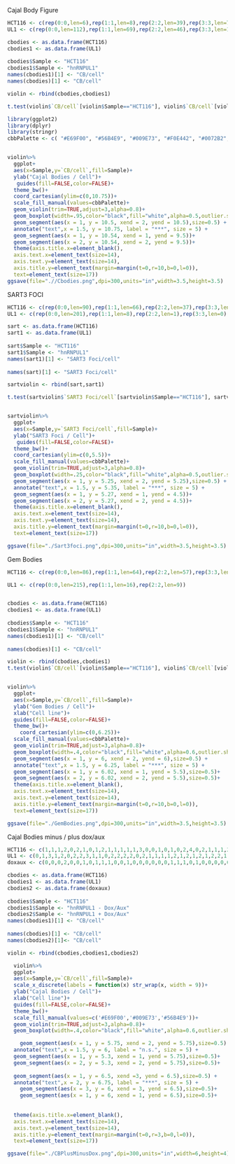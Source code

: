 Cajal Body Figure

```r
HCT116 <- c(rep(0:0,len=6),rep(1:1,len=8),rep(2:2,len=39),rep(3:3,len=72),rep(4:4,len=68),rep(5:5,len=26),rep(6:6,len=14),rep(7:7,len=4),rep(8:8,len=2),rep(9:9,len=1))
UL1 <- c(rep(0:0,len=112),rep(1:1,len=69),rep(2:2,len=46),rep(3:3,len=10),rep(4:4,len=3))

cbodies <- as.data.frame(HCT116)
cbodies1 <- as.data.frame(UL1)
                          
cbodies$Sample <- "HCT116"
cbodies1$Sample <- "hnRNPUL1"
names(cbodies1)[1] <- "CB/cell"
names(cbodies)[1] <- "CB/cell"

violin <- rbind(cbodies,cbodies1)

t.test(violin$`CB/cell`[violin$Sample=="HCT116"], violin$`CB/cell`[violin$Sample=="hnRNPUL1"])

library(ggplot2)
library(dplyr)
library(stringr)
cbbPalette <- c( "#E69F00", "#56B4E9", "#009E73", "#F0E442", "#0072B2", "#D55E00", "#CC79A7")


violin%>%
  ggplot+
  aes(x=Sample,y=`CB/cell`,fill=Sample)+
  ylab("Cajal Bodies / Cell")+
   guides(fill=FALSE,color=FALSE)+
  theme_bw()+
  coord_cartesian(ylim=c(0,10.75))+
  scale_fill_manual(values=cbbPalette)+
  geom_violin(trim=TRUE,adjust=3,alpha=0.8)+
  geom_boxplot(width=.95,color="black",fill="white",alpha=0.5,outlier.shape=NA)+
  geom_segment(aes(x = 1, y = 10.5, xend = 2, yend = 10.5),size=0.5) +
  annotate("text",x = 1.5, y = 10.75, label = "***", size = 5) +
  geom_segment(aes(x = 1, y = 10.54, xend = 1, yend = 9.5))+ 
  geom_segment(aes(x = 2, y = 10.54, xend = 2, yend = 9.5))+
  theme(axis.title.x=element_blank(),
  axis.text.x=element_text(size=14),
  axis.text.y=element_text(size=14),
  axis.title.y=element_text(margin=margin(t=0,r=10,b=0,l=0)),
  text=element_text(size=17))
ggsave(file=".//Cbodies.png",dpi=300,units="in",width=3.5,height=3.5)
```

SART3 FOCI
```r
HCT116 <- c(rep(0:0,len=90),rep(1:1,len=66),rep(2:2,len=37),rep(3:3,len=11),rep(4:4,len=6))
UL1 <- c(rep(0:0,len=201),rep(1:1,len=8),rep(2:2,len=1),rep(3:3,len=0),rep(4:4,len=0))

sart <- as.data.frame(HCT116)
sart1 <- as.data.frame(UL1)
                          
sart$Sample <- "HCT116"
sart1$Sample <- "hnRNPUL1"
names(sart1)[1] <- "SART3 Foci/cell"
      
names(sart)[1] <- "SART3 Foci/cell"

sartviolin <- rbind(sart,sart1)

t.test(sartviolin$`SART3 Foci/cell`[sartviolin$Sample=="HCT116"], sartviolin$`SART3 Foci/cell`[sartviolin$Sample=="hnRNPUL1"])


sartviolin%>%
  ggplot+
  aes(x=Sample,y=`SART3 Foci/cell`,fill=Sample)+
  ylab("SART3 Foci / Cell")+
   guides(fill=FALSE,color=FALSE)+
  theme_bw()+
  coord_cartesian(ylim=c(0,5.5))+
  scale_fill_manual(values=cbbPalette)+
  geom_violin(trim=TRUE,adjust=3,alpha=0.8)+
  geom_boxplot(width=.25,color="black",fill="white",alpha=0.5,outlier.shape=NA)+
  geom_segment(aes(x = 1, y = 5.25, xend = 2, yend = 5.25),size=0.5) +
  annotate("text",x = 1.5, y = 5.35, label = "***", size = 5) +
  geom_segment(aes(x = 1, y = 5.27, xend = 1, yend = 4.5))+ 
  geom_segment(aes(x = 2, y = 5.27, xend = 2, yend = 4.5))+
  theme(axis.title.x=element_blank(),
  axis.text.x=element_text(size=14),
  axis.text.y=element_text(size=14),
  axis.title.y=element_text(margin=margin(t=0,r=10,b=0,l=0)),
  text=element_text(size=17))

ggsave(file="./Sart3foci.png",dpi=300,units="in",width=3.5,height=3.5)
```

Gem Bodies

```r

HCT116 <- c(rep(0:0,len=86),rep(1:1,len=64),rep(2:2,len=57),rep(3:3,len=24),rep(4:4,len=8),rep(5:5,len=1))

UL1 <- c(rep(0:0,len=215),rep(1:1,len=16),rep(2:2,len=9))


cbodies <- as.data.frame(HCT116)
cbodies1 <- as.data.frame(UL1)
                          
cbodies$Sample <- "HCT116"
cbodies1$Sample <- "hnRNPUL1"
names(cbodies1)[1] <- "CB/cell"
      
names(cbodies)[1] <- "CB/cell"

violin <- rbind(cbodies,cbodies1)
t.test(violin$`CB/cell`[violin$Sample=="HCT116"], violin$`CB/cell`[violin$Sample=="hnRNPUL1"])


violin%>%
  ggplot+
  aes(x=Sample,y=`CB/cell`,fill=Sample)+
  ylab("Gem Bodies / Cell")+
  xlab("Cell line")+
  guides(fill=FALSE,color=FALSE)+
  theme_bw()+
    coord_cartesian(ylim=c(0,6.25))+
  scale_fill_manual(values=cbbPalette)+
  geom_violin(trim=TRUE,adjust=3,alpha=0.8)+
  geom_boxplot(width=.4,color="black",fill="white",alpha=0.6,outlier.shape=NA)+
  geom_segment(aes(x = 1, y = 6, xend = 2, yend = 6),size=0.5) +
  annotate("text",x = 1.5, y = 6.25, label = "***", size = 5) +
  geom_segment(aes(x = 1, y = 6.02, xend = 1, yend = 5.5),size=0.5)+ 
  geom_segment(aes(x = 2, y = 6.02, xend = 2, yend = 5.5),size=0.5)+
  theme(axis.title.x=element_blank(),
  axis.text.x=element_text(size=14),
  axis.text.y=element_text(size=14),
  axis.title.y=element_text(margin=margin(t=0,r=10,b=0,l=0)),
  text=element_text(size=17))

ggsave(file="./GemBodies.png",dpi=300,units="in",width=3.5,height=3.5)
```

Cajal Bodies minus / plus dox/aux

```r

HCT116 <- c(1,1,1,2,0,2,1,0,1,2,1,1,1,1,1,3,0,0,1,0,1,0,2,4,0,2,1,1,1,2,3,1,2,0,1,2,1,2,0,2,3,2,2,3,1,0,2,1,2,2,4,1,2,2,2,0,0,1,1,1,1,2,2,2,2,3,2,3,2,3,3,2,4,3,3,4,1,1,0,0,2,2,2,1,2,1,2,1,2,0,2,3,3,3,2,3,3,2,2,1,2,1,2,2,0,2,2,2,2,2,1,2,1,2,1,1,1,3,2,2,2,1,2,3,4,3,1,1,1,3,3,2,3,4,2,3,1,0,1,2,2,2,2,1,3,1,1,2,1,2,1,2,3,2,2,1,1,2,2,2,2,3,2,1,2,2,0,0,1,2,2,2,1,1,2,1,1,1,1,1)
UL1 <- c(0,1,3,1,2,0,2,2,3,1,1,0,2,2,2,2,0,2,1,1,1,1,2,1,2,1,2,1,2,2,1,2,2,1,1,2,2,1,0,0,1,0,1,2,2,1,0,2,1,0,0,0,1,0,2,2,3,1,1,1,2,1,2,2,1,1,1,0,1,1,3,1,0,3,0,0,1,3,4,3,1,1,1,1,0,1,1,3,2,0,2,1,2,1,2,2,1,2,1,2,1,0,2,2,3,2,1,1,0,1,1,0,1,1,2,2,1,0,2,2,4,2,4,3,2,2,3,2,3,2,2,2,1,3,3,2,1,1,2,4,2,3,3,3,2,1,1,1,3,2,1,2,3,4,1,1,3,2,3,5,2,2,3,3,1,2,1,2,1,1,2,4,4,3,3,4,0,0,0,3)
doxaux <- c(0,0,0,2,0,0,1,0,1,1,1,0,0,1,0,0,0,0,0,0,1,1,1,0,1,0,0,0,0,0,2,1,1,0,0,0,0,1,0,0,1,2,1,1,3,0,0,0,0,0,1,0,1,1,1,1,1,0,1,1,1,1,0,1,1,0,0,0,0,1,1,0,0,0,0,1,0,0,0,1,2,0,0,1,1,0,1,1,1,1,1,0,0,0,1,1,1,0,0,0,0,1,2,3,0,0,0,0,0,0,0,0,0,0,0,0,0,0,0,0,3,2,1,0,0,0,0,0,0,0,0,0,0,0,0,0,1,1,1,1,0,0,0,0,0,0,1,2,0,1,0,1,0,0,0,0,0,0,0,1,0,0,0,2,1,0,0,0,2,1,1,0,0,0,0,0,0,1,1,1)

cbodies <- as.data.frame(HCT116)
cbodies1 <- as.data.frame(UL1)
cbodies2 <- as.data.frame(doxaux)
                          
cbodies$Sample <- "HCT116"
cbodies1$Sample <- "hnRNPUL1 - Dox/Aux"
cbodies2$Sample <- "hnRNPUL1 + Dox/Aux"
names(cbodies1)[1] <- "CB/cell"
      
names(cbodies)[1] <- "CB/cell"
names(cbodies2)[1]<- "CB/cell"

violin <- rbind(cbodies,cbodies1,cbodies2)

  violin%>%
  ggplot+
  aes(x=Sample,y=`CB/cell`,fill=Sample)+
  scale_x_discrete(labels = function(x) str_wrap(x, width = 9))+
  ylab("Cajal Bodies / Cell")+
  xlab("Cell line")+
  guides(fill=FALSE,color=FALSE)+
  theme_bw()+
  scale_fill_manual(values=c('#E69F00','#009E73','#56B4E9'))+
  geom_violin(trim=TRUE,adjust=3,alpha=0.8)+
  geom_boxplot(width=.4,color="black",fill="white",alpha=0.6,outlier.shape=NA)+

    geom_segment(aes(x = 1, y = 5.75, xend = 2, yend = 5.75),size=0.5) +
  annotate("text",x = 1.5, y = 6, label = "n.s.", size = 5) +
  geom_segment(aes(x = 1, y = 5.3, xend = 1, yend = 5.75),size=0.5)+ 
  geom_segment(aes(x = 2, y = 5.3, xend = 2, yend = 5.75),size=0.5)+
  
  geom_segment(aes(x = 1, y = 6.5, xend =3, yend = 6.5),size=0.5) +
  annotate("text",x = 2, y = 6.75, label = "***", size = 5) +
    geom_segment(aes(x = 3, y = 6, xend = 3, yend = 6.5),size=0.5)+
    geom_segment(aes(x = 1, y = 6, xend = 1, yend = 6.5),size=0.5)+
  
  
  theme(axis.title.x=element_blank(),
  axis.text.x=element_text(size=14),
  axis.text.y=element_text(size=14),
  axis.title.y=element_text(margin=margin(t=0,r=3,b=0,l=0)),
  text=element_text(size=17))

ggsave(file="./CBPlusMinusDox.png",dpi=300,units="in",width=6,height=4)
  
```


